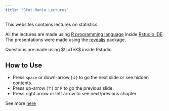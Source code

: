 ```yaml
---
title: "Stat Mania Lectures"
---
```


This websites contains lectures on statistics.

All the lectures are made using [R programming language](https://www.r-project.org/) inside [Rstudio IDE](https://posit.co/download/rstudio-desktop/). The presentations were made using the [revealjs](https://revealjs.com/) package.

Questions are made using $\LaTeX$ inside Rstudio.

## How to Use

- Press `space` or down-arrow ($\downarrow$) to go the next slide or see hidden contents.
- Press up-arrow ($\uparrow$) or `P` to go the previous slide.
- Press right arrow or left arrow to see next/previous chapter

See more [here](https://defkey.com/reveal-js-shortcuts)
